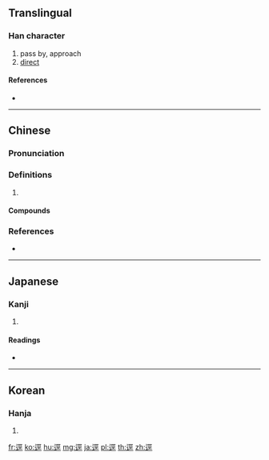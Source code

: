 {{character info/new}}
{{also|徑|迳|径}}
==Translingual==

===Han character===
{{Han char|rn=162|rad=辵|as=07|sn=11|four=31301|canj=YMVM}}

# pass by, approach
# [[direct]]

====References====
* {{Han ref|kx=1257.210|dkj=38883|dj=1743.100|hdz=63840.010|uh=9015|ud=36885|bh=B377|bd=45943}}

----

==Chinese==
{{zh-forms|s=迳}}
{{attention|zh|apparently PRC's preferred simplified form is 径 unless as a proper noun?}}

===Pronunciation===
{{zh-pron
|m=jìng
|c=ging3,gaang3
|h=pfs=kang
|mc=y
|oc=y
|cat=
}}

===Definitions===
{{zh-hanzi}}

# {{rfdef|zh}}

====Compounds====
{{zh-der|一逕|井逕|大有逕庭|大相逕庭|畦逕|逕入|逕到|逕取|逕庭|逕啟者|逕流|逕自|逕行|逕路兒}}

===References===
* {{R:yue:Hanzi}}

----

==Japanese==

===Kanji===
{{ja-kanji|grade=|rs=辵07}}

# {{defn|lang=ja|sort=辵07}}

====Readings====
* {{ja-readings|goon=[[きょう]] (kyō)|kanon=[[けい]] (kei)|kun=[[こみち]] (komichi), [[ちかい]] (chikai), [[すぐ]] (sugu)|nanori=}}

----

==Korean==

===Hanja===
{{ko-hanja|hangeul=경|eumhun=|rv=gyeong|mr=kyŏng|y=kyeng}}

# {{defn|lang=ko|sort=辵07}}

[[fr:逕]]
[[ko:逕]]
[[hu:逕]]
[[mg:逕]]
[[ja:逕]]
[[pl:逕]]
[[th:逕]]
[[zh:逕]]